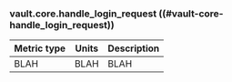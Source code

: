 ### vault.core.handle_login_request ((#vault-core-handle_login_request))

Metric type | Units | Description
----------- | ----- | -----------
BLAH     | BLAH    | BLAH